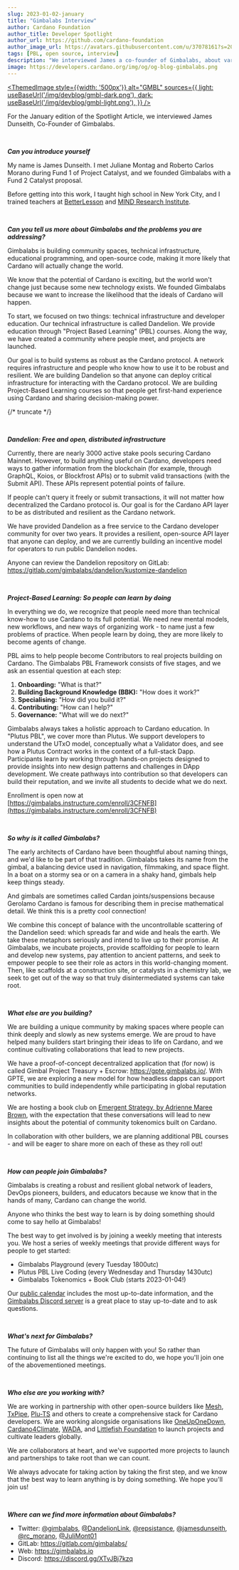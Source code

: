 ```yaml
---
slug: 2023-01-02-january
title: "Gimbalabs Interview"
author: Cardano Foundation
author_title: Developer Spotlight
author_url: https://github.com/cardano-foundation
author_image_url: https://avatars.githubusercontent.com/u/37078161?s=200&v=4
tags: [PBL, open source, interview]
description: "We interviewed James a co-founder of Gimbalabs, about various projects they are building, such as Dandelion, and how they contribute to the Cardano ecosystem."
image: https://developers.cardano.org/img/og/og-blog-gimbalabs.png
---
```



 [<ThemedImage
style={{width: '500px'}}
alt="GMBL"
sources={{
    light: useBaseUrl('/img/devblog/gmbl-dark.png'),
    dark: useBaseUrl('/img/devblog/gmbl-light.png'),
  }}
/>](https://gimbalabs.com/)

For the January edition of the Spotlight Article, we interviewed James Dunseith, Co-Founder of Gimbalabs.


<br />

**_Can you introduce yourself_**

My name is James Dunseith. I met Juliane Montag and Roberto Carlos Morano during Fund 1 of Project Catalyst, and we founded Gimbalabs with a Fund 2 Catalyst proposal.

Before getting into this work, I taught high school in New York City, and I trained teachers at [BetterLesson](https://betterlesson.com/) and [MIND Research Institute](https://www.mindresearch.org/).


<br />

**_Can you tell us more about Gimbalabs and the problems you are addressing?_**

Gimbalabs is building community spaces, technical infrastructure, educational programming, and open-source code, making it more likely that Cardano will actually change the world.

We know that the potential of Cardano is exciting, but the world won't change just because some new technology exists. We founded Gimbalabs because we want to increase the likelihood that the ideals of Cardano will happen.

To start, we focused on two things: technical infrastructure and developer education. Our technical infrastructure is called Dandelion. We provide education through "Project Based Learning" (PBL) courses. Along the way, we have created a community where people meet, and projects are launched.

Our goal is to build systems as robust as the Cardano protocol. A network requires infrastructure and people who know how to use it to be robust and resilient. We are building Dandelion so that anyone can deploy critical infrastructure for interacting with the Cardano protocol. We are building Project-Based Learning courses so that people get first-hand experience using Cardano and sharing decision-making power.

{/* truncate */}

<br />

**_Dandelion: Free and open, distributed infrastructure_**

Currently, there are nearly 3000 active stake pools securing Cardano Mainnet. However, to build anything useful on Cardano, developers need ways to gather information from the blockchain (for example, through GraphQL, Koios, or Blockfrost APIs) or to submit valid transactions (with the Submit API). These APIs represent potential points of failure. 

If people can't query it freely or submit transactions, it will not matter how decentralized the Cardano protocol is. Our goal is for the Cardano API layer to be as distributed and resilient as the Cardano network.

We have provided Dandelion as a free service to the Cardano developer community for over two years. It provides a resilient, open-source API layer that anyone can deploy, and we are currently building an incentive model for operators to run public Dandelion nodes.

Anyone can review the Dandelion repository on GitLab: https://gitlab.com/gimbalabs/dandelion/kustomize-dandelion


<br />

**_Project-Based Learning: So people can learn by doing_**

In everything we do, we recognize that people need more than technical know-how to use Cardano to its full potential. We need new mental models, new workflows, and new ways of organizing work - to name just a few problems of practice. When people learn by doing, they are more likely to become agents of change.

PBL aims to help people become Contributors to real projects building on Cardano. The Gimbalabs PBL Framework consists of five stages, and we ask an essential question at each step:

1. **Onboarding:** "What is that?"
2. **Building Background Knowledge (BBK):** "How does it work?"
3. **Specialising:** "How did you build it?"
4. **Contributing:** "How can I help?"
5. **Governance:** "What will we do next?"

Gimbalabs always takes a holistic approach to Cardano education. In "Plutus PBL", we cover more than Plutus. We support developers to understand the UTxO model, conceptually what a Validator does, and see how a Plutus Contract works in the context of a full-stack Dapp. Participants learn by working through hands-on projects designed to provide insights into new design patterns and challenges in DApp development. We create pathways into contribution so that developers can build their reputation, and we invite all students to decide what we do next.

Enrollment is open now at [https://gimbalabs.instructure.com/enroll/3CFNFB](https://gimbalabs.instructure.com/enroll/3CFNFB) 


<br />

**_So why is it called Gimbalabs?_**

The early architects of Cardano have been thoughtful about naming things, and we'd like to be part of that tradition. Gimbalabs takes its name from the gimbal, a balancing device used in navigation, filmmaking, and space flight. In a boat on a stormy sea or on a camera in a shaky hand, gimbals help keep things steady. 

And gimbals are sometimes called Cardan joints/suspensions because Gerolamo Cardano is famous for describing them in precise mathematical detail. We think this is a pretty cool connection!

We combine this concept of balance with the uncontrollable scattering of the Dandelion seed: which spreads far and wide and heals the earth. We take these metaphors seriously and intend to live up to their promise. At Gimbalabs, we incubate projects, provide scaffolding for people to learn and develop new systems, pay attention to ancient patterns, and seek to empower people to see their role as actors in this world-changing moment. Then, like scaffolds at a construction site, or catalysts in a chemistry lab, we seek to get out of the way so that truly disintermediated systems can take root.


<br />

**_What else are you building?_**

We are building a unique community by making spaces where people can think deeply and slowly as new systems emerge. We are proud to have helped many builders start bringing their ideas to life on Cardano, and we continue cultivating collaborations that lead to new projects.

We have a proof-of-concept decentralized application that (for now) is called Gimbal Project Treasury + Escrow: https://gpte.gimbalabs.io/. With GPTE, we are exploring a new model for how headless dapps can support communities to build independently while participating in global reputation networks.

We are hosting a book club on [Emergent Strategy, by Adrienne Maree Brown](https://www.akpress.org/emergentstrategy.html), with the expectation that these conversations will lead to new insights about the potential of community tokenomics built on Cardano.

In collaboration with other builders, we are planning additional PBL courses - and will be eager to share more on each of these as they roll out!


<br />

**_How can people join Gimbalabs?_**

Gimbalabs is creating a robust and resilient global network of leaders, DevOps pioneers, builders, and educators because we know that in the hands of many, Cardano can change the world.

Anyone who thinks the best way to learn is by doing something should come to say hello at Gimbalabs!

The best way to get involved is by joining a weekly meeting that interests you. We host a series of weekly meetings that provide different ways for people to get started:
- Gimbalabs Playground (every Tuesday 1800utc)
- Plutus PBL Live Coding (every Wednesday and Thursday 1430utc)
- Gimbalabs Tokenomics + Book Club (starts 2023-01-04!)

Our [public calendar](https://gimbalabs.com/calendar) includes the most up-to-date information, and the [Gimbalabs Discord server](https://discord.gg/XTvJBj7kzq) is a great place to stay up-to-date and to ask questions.


<br />

**_What's next for Gimbalabs?_**

The future of Gimbalabs will only happen with you! So rather than continuing to list all the things we're excited to do, we hope you'll join one of the abovementioned meetings.


<br />

**_Who else are you working with?_**

We are working in partnership with other open-source builders like [Mesh](https://meshjs.dev/), [TxPipe](https://txpipe.io/), [Plu-TS](https://github.com/HarmonicLabs/plu-ts) and others to create a comprehensive stack for Cardano developers. We are working alongside organisations like [OneUpOneDown](https://oneuponedown.org/), [Cardano4Climate](https://cardano4climate.com/), [WADA](https://www.wada.org/), and [Littlefish Foundation](https://littlefish.foundation/) to launch projects and cultivate leaders globally.

We are collaborators at heart, and we've supported more projects to launch and partnerships to take root than we can count. 

We always advocate for taking action by taking the first step, and we know that the best way to learn anything is by doing something. We hope you'll join us!


<br />

**_Where can we find more information about Gimbalabs?_**

- Twitter: [@gimbalabs](https://twitter.com/gimbalabs), [@DandelionLink](https://twitter.com/DandelionLink),  [@repsistance](https://twitter.com/repsistance), [@jamesdunseith](https://twitter.com/jamesdunseith), [@rc_morano](https://twitter.com/rc_morano), [@JuliMont01](https://twitter.com/JuliMont01)
- GitLab: https://gitlab.com/gimbalabs/
- Web: https://gimbalabs.io 
- Discord: https://discord.gg/XTvJBj7kzq 
